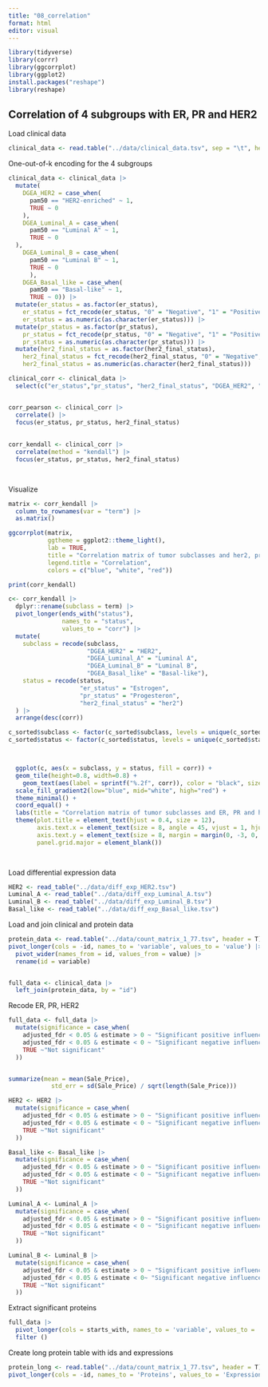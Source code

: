 ```yaml
---
title: "08_correlation"
format: html
editor: visual
---
```

```r
library(tidyverse)
library(corrr)
library(ggcorrplot)
library(ggplot2)
install.packages("reshape")
library(reshape)
```


## Correlation of 4 subgroups with ER, PR and HER2

Load clinical data 
```r
clinical_data <- read.table("../data/clinical_data.tsv", sep = "\t", header = T)
```


One-out-of-k encoding for the 4 subgroups
```r
clinical_data <- clinical_data |>
  mutate(
    DGEA_HER2 = case_when(
      pam50 == "HER2-enriched" ~ 1, 
      TRUE ~ 0
    ), 
    DGEA_Luminal_A = case_when(
      pam50 == "Luminal A" ~ 1, 
      TRUE ~ 0
  ), 
    DGEA_Luminal_B = case_when(
      pam50 == "Luminal B" ~ 1, 
      TRUE ~ 0
      ),
    DGEA_Basal_like = case_when(
      pam50 == "Basal-like" ~ 1, 
      TRUE ~ 0)) |> 
  mutate(er_status = as.factor(er_status),  
    er_status = fct_recode(er_status, "0" = "Negative", "1" = "Positive"),  # Recode
    er_status = as.numeric(as.character(er_status))) |> 
  mutate(pr_status = as.factor(pr_status),  
    pr_status = fct_recode(pr_status, "0" = "Negative", "1" = "Positive"),  # Recode
    pr_status = as.numeric(as.character(pr_status))) |> 
  mutate(her2_final_status = as.factor(her2_final_status),  
    her2_final_status = fct_recode(her2_final_status, "0" = "Negative", "1" = "Positive"),  # Recode
    her2_final_status = as.numeric(as.character(her2_final_status)))

clinical_corr <- clinical_data |> 
  select(c("er_status","pr_status", "her2_final_status", "DGEA_HER2", "DGEA_Luminal_A", "DGEA_Luminal_B", "DGEA_Basal_like"))


corr_pearson <- clinical_corr |> 
  correlate() |> 
  focus(er_status, pr_status, her2_final_status)
  
  
corr_kendall <- clinical_corr |> 
  correlate(method = "kendall") |>
  focus(er_status, pr_status, her2_final_status)

  
```


Visualize
```r

matrix <- corr_kendall |> 
  column_to_rownames(var = "term") |> 
  as.matrix()

ggcorrplot(matrix, 
           ggtheme = ggplot2::theme_light(),
           lab = TRUE,
           title = "Correlation matrix of tumor subclasses and her2, progesteron and estrogen status",
           legend.title = "Correlation",
           colors = c("blue", "white", "red"))

print(corr_kendall)

c<- corr_kendall |> 
  dplyr::rename(subclass = term) |>  
  pivot_longer(ends_with("status"), 
               names_to = "status", 
               values_to = "corr") |> 
  mutate(
    subclass = recode(subclass, 
                      "DGEA_HER2" = "HER2", 
                      "DGEA_Luminal_A" = "Luminal A",
                      "DGEA_Luminal_B" = "Luminal B",
                      "DGEA_Basal_like" = "Basal-like"),
    status = recode(status, 
                    "er_status" = "Estrogen", 
                    "pr_status" = "Progesteron",
                    "her2_final_status" = "her2")
  ) |> 
  arrange(desc(corr))

c_sorted$subclass <- factor(c_sorted$subclass, levels = unique(c_sorted$subclass))
c_sorted$status <- factor(c_sorted$status, levels = unique(c_sorted$status))



  ggplot(c, aes(x = subclass, y = status, fill = corr)) +
  geom_tile(height=0.8, width=0.8) +
    geom_text(aes(label = sprintf("%.2f", corr)), color = "black", size = 3)+
  scale_fill_gradient2(low="blue", mid="white", high="red") +
  theme_minimal() +
  coord_equal() +
  labs(title = "Correlation matrix of tumor subclasses and ER, PR and her2 status", x = "Subclass Label", y = "Status Label", fill = "Correlation") +
  theme(plot.title = element_text(hjust = 0.4, size = 12),
        axis.text.x = element_text(size = 8, angle = 45, vjust = 1, hjust = 1, margin = margin(-3, 0, 0, 0)),
        axis.text.y = element_text(size = 8, margin = margin(0, -3, 0, 0)),
        panel.grid.major = element_blank())

           

```



Load differential expression data

```r
HER2 <- read_table("../data/diff_exp_HER2.tsv")
Luminal_A <- read_table("../data/diff_exp_Luminal_A.tsv")
Luminal_B <- read_table("../data/diff_exp_Luminal_B.tsv")
Basal_like <- read_table("../data/diff_exp_Basal_like.tsv")

```


Load and join clinical and protein data
```r

protein_data <- read.table("../data/count_matrix_1_77.tsv", header = T) |> 
pivot_longer(cols = -id, names_to = 'variable', values_to = 'value') |>
  pivot_wider(names_from = id, values_from = value) |> 
  rename(id = variable)


full_data <- clinical_data |> 
  left_join(protein_data, by = "id")
```


Recode ER, PR, HER2
```r
full_data <- full_data |>
  mutate(significance = case_when(
    adjusted_fdr < 0.05 & estimate > 0 ~ "Significant positive influence", 
    adjusted_fdr < 0.05 & estimate < 0 ~ "Significant negative influence",
    TRUE ~"Not significant"
  ))


summarize(mean = mean(Sale_Price),
            std_err = sd(Sale_Price) / sqrt(length(Sale_Price)))
```



```r
HER2 <- HER2 |>
  mutate(significance = case_when(
    adjusted_fdr < 0.05 & estimate > 0 ~ "Significant positive influence", 
    adjusted_fdr < 0.05 & estimate < 0 ~ "Significant negative influence",
    TRUE ~"Not significant"
  ))

Basal_like <- Basal_like |>
  mutate(significance = case_when(
    adjusted_fdr < 0.05 & estimate > 0 ~ "Significant positive influence", 
    adjusted_fdr < 0.05 & estimate < 0 ~ "Significant negative influence",
    TRUE ~"Not significant"
  ))

Luminal_A <- Luminal_A |>
  mutate(significance = case_when(
    adjusted_fdr < 0.05 & estimate > 0 ~ "Significant positive influence", 
    adjusted_fdr < 0.05 & estimate < 0 ~ "Significant negative influence",
    TRUE ~"Not significant"
  ))

Luminal_B <- Luminal_B |>
  mutate(significance = case_when(
    adjusted_fdr < 0.05 & estimate > 0 ~ "Significant positive influence", 
    adjusted_fdr < 0.05 & estimate < 0~ "Significant negative influence",
    TRUE ~"Not significant"
  ))
```


Extract significant proteins
```r




full_data |> 
  pivot_longer(cols = starts_with, names_to = 'variable', values_to = 'value'))
  filter ()
```


Create long protein table with ids and expressions
```r
protein_long <- read.table("../data/count_matrix_1_77.tsv", header = T) |> 
pivot_longer(cols = -id, names_to = 'Proteins', values_to = 'Expression') 
```


